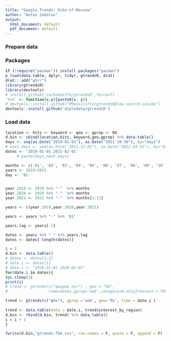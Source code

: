 ```yaml
---
title: "Google Trends: Echo-of-Moscow"
author: "Anton Sobolev"
output:
  html_document: default
  pdf_document: default
---
```

### Prepare data
### Packages
```r
if (!require("pacman")) install.packages("pacman")
p_load(data.table, dplyr, tidyr, gtrendsR, drat)
drat:::add("ghrr") 
library(gtrendsR)
library(devtools)
# install_github('zachokeeffe/gtrendsR',force=T)
`%+%` <- function(x,y){paste0(x, y)} 
# devtools::install_github("PMassicotte/gtrendsR@low-search-volume")
devtools::install_github('diplodata/gtrendsR')
```
### Load data

```r
location <- hits <- keyword <- geo <- gprop <- NA
d.bin <- cbind(location,hits, keyword,geo,gprop) %>% data.table()
days <- seq(as.Date("2019-01-01"), as.Date("2021-10-30"), by="days")
# next.days <- seq(as.Date("2011-12-02"), as.Date("2012-03-31"), by="days")
dates <- '2019-01-01 2021-02-01'
	 # paste(days,next.days)

months <- c('01', '02', '03', '04', '05', '06', '07', '08', '09', '10', '11', '12')
years <- 2019:2021
day <- '01'


year.2019 <- 2019 %+% "-"  %+% months
year.2020 <- 2020 %+% "-"  %+% months
year.2021 <- 2021 %+% "-"  %+% months[1:11]

years <- c(year.2019,year.2020,year.2021)

years <- years %+% "-" %+% '01'

years.lag <- years[-1]

dates <- years %+% " " %+% years.lag
dates <- dates[-length(dates)] 

i = 1
d.bin <- data.table()
# dates <- dates[1:2]
# date.i <- dates[1]
# date.i <- "2020-01-01 2020-02-01"
for(date.i in dates){
Sys.sleep(3)
print(i)
# trend <- gtrends(c("дворец пут") , geo = "RU",
#                  time=dates,gprop='web',category=0,onlyInterest = TRUE )

trend <- gtrends(c("фбк"), gprop ='web', geo='RU', time = date.i )
 
trend <- data.table(date = date.i, trend$interest_by_region)
d.bin <- rbind(d.bin, trend) %>% data.table()
i = i + 1
}
```

```r
fwrite(d.bin,"gtrends-fbk.csv", row.names = F, quote = F, append = F)
```

